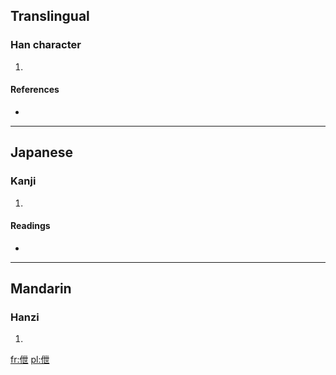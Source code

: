 ==Translingual==

===Han character===
{{Han char|rn=9|rad=人|as=05|sn=7|four=2421<sub>7</sub>|canj=人心廿 (OPT)}}

# {{defn|Han|sort=人05}}

====References====
* {{Han ref|kx=0096.220|dkj=00474|dj=0205.080|hdz=10129.130|uh=4F33|ud=20275|bh=CA67|bd=51815}}

----

==Japanese==

===Kanji===
{{ja-kanji|grade=|rs=人05}}

# {{defn|lang=ja|sort=人05}}

====Readings====
* {{ja-readings|on=[[せつ]] (setsu), [[せち]] (sechi)|kun=[[おごる]] (ogoru)}}

----

==Mandarin==

===Hanzi===
{{cmn-hanzi|pin=[[pàn]] ([[pan4]]), [[xiè]] ([[xie4]])|wg=p'an<sup>4</sup>, hsieh<sup>4</sup>}}

# {{defn|lang=cmn|sort=人05}}

[[fr:伳]]
[[pl:伳]]